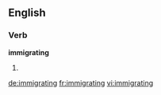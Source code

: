 ==English==

===Verb===
'''immigrating'''

# {{present participle of|immigrate}}

[[de:immigrating]]
[[fr:immigrating]]
[[vi:immigrating]]